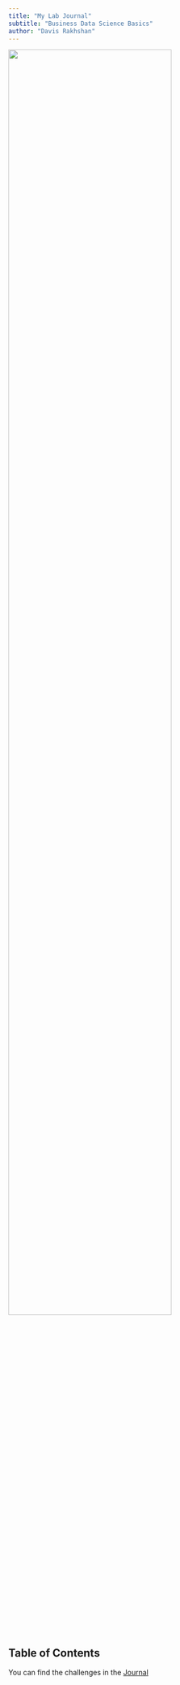 ```yaml
---
title: "My Lab Journal"
subtitle: "Business Data Science Basics"
author: "Davis Rakhshan"
---
```


![](assets/logo/logo.png){width=80% fig-align="center"}

## Table of Contents

You can find the challenges in the [Journal](https://tuhhstartupengineers-classroom.github.io/ss24-bdsb-DavisR/content/01_journal/01_tidyverse.html)
